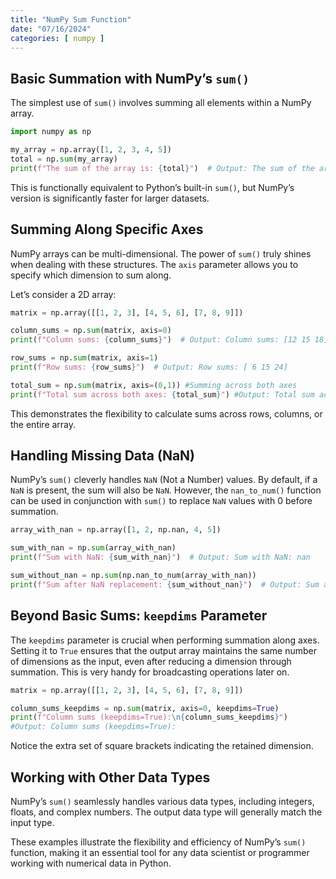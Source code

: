 ```yaml
---
title: "NumPy Sum Function"
date: "07/16/2024"
categories: [ numpy ]
---
```


## Basic Summation with NumPy's `sum()`

The simplest use of `sum()` involves summing all elements within a NumPy array.

```python
import numpy as np

my_array = np.array([1, 2, 3, 4, 5])
total = np.sum(my_array)
print(f"The sum of the array is: {total}")  # Output: The sum of the array is: 15
```

This is functionally equivalent to Python's built-in `sum()`, but NumPy's version is significantly faster for larger datasets.


## Summing Along Specific Axes

NumPy arrays can be multi-dimensional.  The power of `sum()` truly shines when dealing with these structures.  The `axis` parameter allows you to specify which dimension to sum along.

Let's consider a 2D array:

```python
matrix = np.array([[1, 2, 3], [4, 5, 6], [7, 8, 9]])

column_sums = np.sum(matrix, axis=0)
print(f"Column sums: {column_sums}")  # Output: Column sums: [12 15 18]

row_sums = np.sum(matrix, axis=1)
print(f"Row sums: {row_sums}")  # Output: Row sums: [ 6 15 24]

total_sum = np.sum(matrix, axis=(0,1)) #Summing across both axes
print(f"Total sum across both axes: {total_sum}") #Output: Total sum across both axes: 45

```

This demonstrates the flexibility to calculate sums across rows, columns, or the entire array.


## Handling Missing Data (NaN)

NumPy's `sum()` cleverly handles `NaN` (Not a Number) values.  By default, if a `NaN` is present, the sum will also be `NaN`.  However, the `nan_to_num()` function can be used in conjunction with `sum()` to replace `NaN` values with 0 before summation.

```python
array_with_nan = np.array([1, 2, np.nan, 4, 5])

sum_with_nan = np.sum(array_with_nan)
print(f"Sum with NaN: {sum_with_nan}")  # Output: Sum with NaN: nan

sum_without_nan = np.sum(np.nan_to_num(array_with_nan))
print(f"Sum after NaN replacement: {sum_without_nan}")  # Output: Sum after NaN replacement: 12.0
```


##  Beyond Basic Sums: `keepdims` Parameter

The `keepdims` parameter is crucial when performing summation along axes. Setting it to `True` ensures that the output array maintains the same number of dimensions as the input, even after reducing a dimension through summation. This is very handy for broadcasting operations later on.


```python
matrix = np.array([[1, 2, 3], [4, 5, 6], [7, 8, 9]])

column_sums_keepdims = np.sum(matrix, axis=0, keepdims=True)
print(f"Column sums (keepdims=True):\n{column_sums_keepdims}")
#Output: Column sums (keepdims=True):
```

Notice the extra set of square brackets indicating the retained dimension.


## Working with Other Data Types

NumPy's `sum()` seamlessly handles various data types, including integers, floats, and complex numbers.  The output data type will generally match the input type.



These examples illustrate the flexibility and efficiency of NumPy's `sum()` function, making it an essential tool for any data scientist or programmer working with numerical data in Python.

